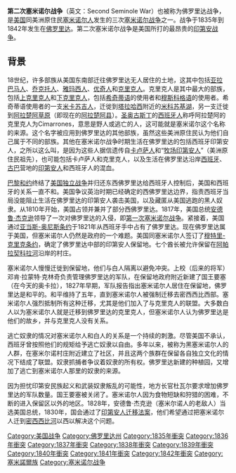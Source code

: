 {{Multiple issues|
{{expand|time=2010-09-08T06:47:59+00:00}}
{{unreferenced|time=2010-09-08T06:47:59+00:00}}
{{roughtranslation|time=2018-07-24T02:51:48+00:00}}
}}
{{Infobox military conflict
|width=
|conflict=第二次塞米諾爾戰爭
|partof=印地安戰爭
|image=
|image_size=
|caption=
|date=1835年~1842年
|place=[[佛羅里達|佛羅里達]]
|territory=
|result=美國戰勝
|combatant1={{flag|USA}}
|combatant2=[[印地安人|印地安人]]<br>[[塞米諾爾人|塞米諾爾人]]
|combatant3=
|commander1=
|commander2=
|commander3=
|strength1=
|strength2=
|strength3=
|polstrength1=
|polstrength2={{flag|UK}}
|polstrength3=
|milstrength1=
|milstrength2=
|milstrength3=
|casualties1=
|casualties2=
|casualties3=
|notes=
}}
'''第二次塞米诺尔战争'''（英文：Second Seminole War）也被称为佛罗里达战争，是[[美国|美国]]同美洲原住民[[塞米诺尔人|塞米诺尔人]]发生的三次[[塞米诺尔战争|塞米诺尔战争]]之一。战争于1835年到1842年发生在[[佛罗里达|佛罗里达]]。第二次塞米诺尔战争是美国所打的最昂贵的[[印第安战争|印第安战争]]。

==背景==

18世纪，许多部族从美国东南部迁往佛罗里达无人居住的土地，这其中包括[[亚拉巴马人|亚拉巴马人]]、[[巧克陶族|乔克托人]]、[[雅玛西人|雅玛西人]]、[[优奇人|优奇人]]和[[克里克人_(印地安)|克里克人]]。克里克人是其中最大的部族，包括[[上克里克人|上克里克人]]和[[下克里克人|下克里克人]]，包括[[希奇蒂语|希奇蒂语]]的使用者和[[穆斯科格语|穆斯科格语]]的使用者。希奇蒂语使用者的一支[[米卡苏吉人|米卡苏吉人]]，迁徙到[[塔拉哈西|塔拉哈西]]附近的[[米科苏基湖|米科苏基湖]]，另一支迁徙到[[阿拉楚阿草原|阿拉楚阿草原]]（即现在的[[阿拉楚阿县|阿拉楚阿县]]）。[[圣奥古斯丁_(美国)|圣奥古斯丁]]的[[西班牙人|西班牙人]]称呼阿拉楚阿的克里克人为Cimarrones，意思是野人或逃亡的人，这可能就是塞米诺尔这个名称的来源。这个名字被应用到佛罗里达的其他部族，虽然这些美洲原住民认为他们自己属于不同的部族。其他在塞米诺尔战争时期生活在佛罗里达的包括西班牙印第安人，之所以这么叫，是因为这些人据信遗传自[[卡卢萨人|卡卢萨人]]和“[[牧场印第安人|牧场印第安人]]”（美洲原住民祖先），也可能包括卡卢萨人和克里克人，以及生活在佛罗里达沿岸[[西班牙|西班牙]]、[[古巴|古巴]]营地的[[印第安人|印第安人]]和西班牙人的混血。

[[巴黎条约（1783年）|巴黎和约]]终结了[[美国独立战争|美国独立战争]]并归还东西佛罗里达给西班牙人控制后，美国和西班牙的关系一直不和。美国争议英治时期已经确定的西佛罗里达边界，指责西班牙当局没能阻止生活在佛罗里达的印第安人袭击美国，以及藏匿从美国逃跑的黑人奴隶。从1810年开始，美国占领并兼并了部分西佛罗里达。1817年，美国总统[[安德鲁·杰克逊|安德鲁·杰克逊]]领导了一次对佛罗里达的入侵，即[[第一次塞米诺尔战争|第一次塞米诺尔战争]]。紧接着，美国通过[[亚当斯-奥尼斯条约|亚当斯-奥尼斯条约]]于1821年从西班牙手中占有了佛罗里达。现在佛罗里达属于美国，但塞米诺尔人仍然是政府的一个难题。美国同塞米诺尔人签订了[[穆特里-克里克条约|穆特里-克里克条约]]，确定了佛罗里达中部的印第安人保留地。七个酋长被允许保留在[[阿帕拉契科拉河|阿帕拉契科拉河]]沿岸的村庄。

塞米诺尔人慢慢迁徙到保留地，他们与白人隔离以避免冲突。上校（后来的将军）邓肯·拉蒙特·克林奇负责管理佛罗里达的军队，在保留地政府附近新建了国王要塞（在今天的奥卡拉），1827年早期，军队报告指出塞米诺尔人居住在保留地，佛罗里达是和平的。和平维持了五年，直到塞米诺尔人被强制迁移去密西西比西部。塞米诺尔人强烈抵制所有这种迁移，尤其是他们加入了与克里克人的联盟。大多数白人以为塞米诺尔人就是迁移到佛罗里达的克里克人，但塞米诺尔人认为佛罗里达是他们的故乡，并与克里克人没有关系。

逃亡奴隶的情况对塞米诺尔人和白人的关系是一个持续的刺激。尽管美国不承认，西班牙曾按照他们的规矩给予逃亡奴隶以自由。多年以来，被称为黑塞米诺尔人的人群，在塞米尔诺村庄附近建立了社区，并且这两个族群在保留各自独立文化的情况下结成了联盟。奴隶抓捕者争议着奴隶的所有权。佛罗里达新建的种植园，又增加了逃亡到塞米诺尔人那里的奴隶的来源。

因为担忧印第安民族起义和武装奴隶叛乱的可能性，地方长官杜瓦尔要求增加佛罗里达的军队数量。国王要塞被关闭了。塞米诺尔人因为食物短缺和狩猎的困难，不断的进入保留区以外的地区。1828年，安德鲁·杰克逊（塞米尔诺人的老敌人）当选美国总统，1830年，国会通过了[[印第安人迁移法案|印第安人迁移法案]]，他们希望通过把塞米诺尔人迁到[[密西西比河|密西西比河]]以西以解决这个问题。

[[Category:美国战争|Category:美国战争]]
[[Category:佛罗里达州|Category:佛罗里达州]]
[[Category:1835年衝突|Category:1835年衝突]]
[[Category:1836年衝突|Category:1836年衝突]]
[[Category:1837年衝突|Category:1837年衝突]]
[[Category:1838年衝突|Category:1838年衝突]]
[[Category:1839年衝突|Category:1839年衝突]]
[[Category:1840年衝突|Category:1840年衝突]]
[[Category:1841年衝突|Category:1841年衝突]]
[[Category:1842年衝突|Category:1842年衝突]]
[[Category:塞米諾爾族|Category:塞米諾爾族]]
[[Category:塞米诺尔战争|Category:塞米诺尔战争]]